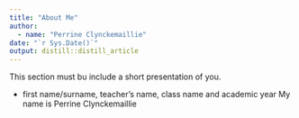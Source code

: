 ```yaml
---
title: "About Me"
author:
  - name: "Perrine Clynckemaillie" 
date: "`r Sys.Date()`"
output: distill::distill_article
---
```


This section must bu include a short presentation of you.

- first name/surname, teacher’s name, class name and academic year
My name is Perrine Clynckemaillie 
